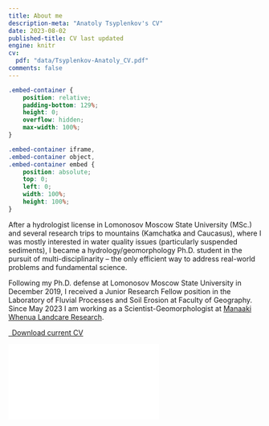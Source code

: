 ```yaml
---
title: About me
description-meta: "Anatoly Tsyplenkov's CV"
date: 2023-08-02
published-title: CV last updated
engine: knitr 
cv:
  pdf: "data/Tsyplenkov-Anatoly_CV.pdf"
comments: false
---
```


```css
.embed-container {
    position: relative;
    padding-bottom: 129%;
    height: 0;
    overflow: hidden;
    max-width: 100%;
}

.embed-container iframe,
.embed-container object,
.embed-container embed {
    position: absolute;
    top: 0;
    left: 0;
    width: 100%;
    height: 100%;
}
```

After a hydrologist license in Lomonosov Moscow State University (MSc.) and several research trips to mountains (Kamchatka and Caucasus), where I was mostly interested in water quality issues (particularly suspended sediments), I became a hydrology/geomorphology Ph.D. student in the pursuit of multi-disciplinarity – the only efficient way to address real-world problems and fundamental science.

Following my Ph.D. defense at Lomonosov Moscow State University in December 2019, I received a Junior Research Fellow position in the Laboratory of Fluvial Processes and Soil Erosion at Faculty of Geography. Since May 2023 I am working as a Scientist-Geomorphologist at [Manaaki Whenua Landcare Research](https://www.landcareresearch.co.nz/).

```{=html}
<p class="text-center">
  <a class="btn btn-primary btn-lg cv-download" href="`r rmarkdown::metadata$cv$pdf`" target="_blank">
    <i class="fa-solid fa-file-arrow-down"></i>&ensp;Download current CV
  </a>
</p>

<div class="embed-container">
  <iframe src="`r rmarkdown::metadata$cv$pdf`" style="border: 0.5px"></iframe>
</div>
```
<!-- ::: {.callout-caution appearance="simple" icon=false } -->

<!-- Full {{< ai cv size=lg >}} can be downloaded [here {{< fa solid file-pdf size=lg >}}](data/Tsyplenkov-Anatoly_CV.pdf). -->

<!-- ::: -->

<!-- ### Research Interests -->

<!-- -   Mountain fluvial geomorphology -->
<!-- -   Sediment budget and dynamics -->
<!-- -   Soil erosion modeling -->
<!-- -   Statistical analyses on heterogeneous datasets and quantifying uncertainties based on Monte Carlo simulation techniques -->
<!-- -   Designing and maintaining large databases of measurements on various geomorphic processes -->
<!-- -   Quantifying and understanding geomorphic processes at catchment and regional scale -->

<!-- ### Education -->

<!-- ::: {.d-flex .justify-content-between} -->
<!-- ::: {} -->
<!-- **Lomonosov Moscow State University**   -->
<!-- PhD in Geographic Sciences (Hydrology)   -->
<!-- Advisors: Valentin Golosov, Sergey Chalov -->
<!-- ::: -->
<!-- ::: {.text-end} -->
<!-- Moscow, Russia   -->
<!-- Granted Dec 2019 -->
<!-- ::: -->
<!-- ::: -->
<!-- - Dissertation: *Suspended sediment load formation in small mountain river basins: general patterns and regional features* -->

<!-- ::: {.d-flex .justify-content-between} -->
<!-- ::: {} -->
<!-- **Lomonosov Moscow State University**   -->
<!-- Specialist in Hydrology (MSc. equivalent) -->
<!-- ::: -->
<!-- ::: {.text-end} -->
<!-- Moscow, Russia   -->
<!-- Granted June 2015 -->
<!-- ::: -->
<!-- ::: -->

<!-- ### Experience -->

<!-- ::: {.d-flex .justify-content-between} -->
<!-- ::: {} -->
<!-- **Institute of Geography Russian Academy of Science**   -->
<!-- ::: -->
<!-- ::: {.text-end} -->
<!-- April 2020 - present -->
<!-- ::: -->
<!-- ::: -->
<!-- *Postdoctoral Researcher* -->

<!-- - Working for the RSF grant No. 19‑17‑00181 “Quantitative assessment of the slope sediment flux and its changes in the Holocene for the Caucasus mountain rivers” -->
<!-- - Sediment source fingerprinting analysis in small mountain basins -->
<!-- - Suspended sediment modelling on a regional scale (Caucasus) -->
<!-- - Studying short‑term and long water discharge and suspended sediment dynamics -->
<!-- - Developed an `R` package for exploring intra‑event suspended sediment dynamics [`loadflux`](https://github.com/atsyplenkov/loadflux) -->

<!-- ::: {.d-flex .justify-content-between} -->
<!-- ::: {} -->
<!-- **Lomonosov Moscow State University**   -->
<!-- ::: -->
<!-- ::: {.text-end} -->
<!-- January 2020 - present -->
<!-- ::: -->
<!-- ::: -->
<!-- *Junior Research Fellow* -->

<!-- - Organized two international conferences and two schools for young researchers -->
<!-- - Estimated soil erosion for the Eastern Russia (Siberia, Kamcharka, Chukotka) -->
<!-- - Developed algorithm to process short‑term logger data (turbidity and water level) -->
<!-- - Developed framework for assessing lateral erosion rates (and volumes) for Arctic rivers -->

<!-- ::: {.d-flex .justify-content-between} -->
<!-- ::: {} -->
<!-- **State Institute of Oceanography (Russia, Moscow)**   -->
<!-- ::: -->
<!-- ::: {.text-end} -->
<!-- August 2015 - August 2017 -->
<!-- ::: -->
<!-- ::: -->
<!-- *Technician* -->

<!-- - Conducting hydrological measurements: water discharge, water stage, river velocity, river and lake bathymetry -->
<!-- - Equipment service: ADCPs, sonars, current meters -->
<!-- - Statistical analysis of main hydrological parameters (AEP, max and min discharges, etc.) -->
<!-- - Flood risk mapping for the Moscow city -->
